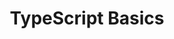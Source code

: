 ---
id: "ts_tf_easy_001"
questionType: "TRUE_FALSE"
title: "TypeScript Basics"
statement: "TypeScript is a superset of JavaScript."
difficulty: "EASY"
category: "Type Script"
correctAnswer: true
explanation: "TypeScript builds on JavaScript by adding static type definitions."
---